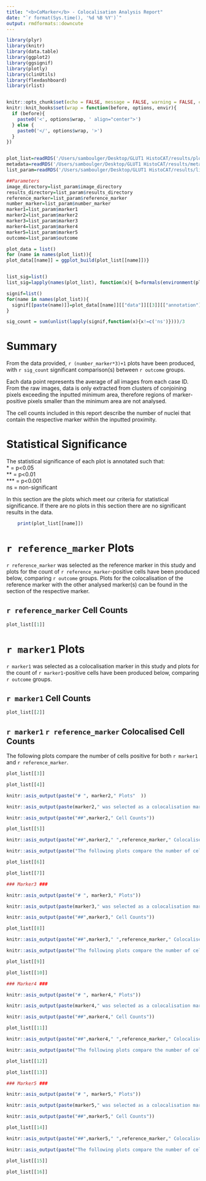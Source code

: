 ```yaml
---
title: "<b>CoMarker</b> - Colocalisation Analysis Report"
date: "`r format(Sys.time(), '%d %B %Y')`"
output: rmdformats::downcute
---
```


```r
library(plyr)
library(knitr)
library(data.table)
library(ggplot2)
library(ggsignif)
library(plotly)
library(clinUtils)
library(flexdashboard)
library(rlist)


knitr::opts_chunk$set(echo = FALSE, message = FALSE, warning = FALSE, cache.lazy = FALSE)
knitr::knit_hooks$set(wrap = function(before, options, envir){
  if (before){
    paste0('<', options$wrap, ' align="center">')
  } else {
    paste0('</', options$wrap, '>')
  }
})


plot_list=readRDS('/Users/samboulger/Desktop/GLUT1 HistoCAT/results/plot_list.rds')
metadata=readRDS('/Users/samboulger/Desktop/GLUT1 HistoCAT/results/metadata.rds')
list_param=readRDS('/Users/samboulger/Desktop/GLUT1 HistoCAT/results/list_param.rds')

##Parameters
image_directory=list_param$image_directory
results_directory=list_param$results_directory
reference_marker=list_param$reference_marker
number_marker=list_param$number_marker
marker1=list_param$marker1
marker2=list_param$marker2
marker3=list_param$marker3
marker4=list_param$marker4
marker5=list_param$marker5
outcome=list_param$outcome

plot_data = list()
for (name in names(plot_list)){
plot_data[[name]] = ggplot_build(plot_list[[name]])}


list_sig=list()
list_sig=lapply(names(plot_list), function(x){ b=formals(environment(plot_list[[paste(x)]][["layers"]][[3]][["computed_stat_params"]][["test"]])[["power.t.test"]])[["sig.level"]]; return(b) })

signif=list()
for(name in names(plot_list)){
  signif[[paste(name)]]=plot_data[[name]][["data"]][[3]][["annotation"]]
}

sig_count = sum(unlist(lapply(signif,function(x){x!=c('ns')})))/3

```
# Summary

From the data provided, `r (number_marker*3)+1` plots have been produced, with `r sig_count` significant comparison(s) between `r outcome` groups.  
  
Each data point represents the average of all images from each case ID. From the raw images, data is only extracted from clusters of conjoining pixels exceeding the inputted minimum area, therefore regions of marker-positive pixels smaller than the minimum area are not analysed.  
  
The cell counts included in this report describe the number of nuclei that contain the respective marker within the inputted proximity.  
  
# Statistical Significance

The statistical significance of each plot is annotated such that:  
  * = p<0.05  
  ** = p<0.01  
  *** = p<0.001  
  ns = non-significant  
  
In this section are the plots which meet our criteria for statistical significance. If there are no plots in this section there are no significant results in the data.  
  

```r
    print(plot_list[[name]])
```

# `r reference_marker` Plots  

`r reference_marker` was selected as the reference marker in this study and plots for the count of `r reference_marker`-positive cells have been produced below, comparing `r outcome` groups. Plots for the colocalisation of the reference marker with the other analysed marker(s) can be found in the section of the respective marker.

## `r reference_marker` Cell Counts

```r
plot_list[[1]]
```

# `r marker1` Plots  

`r marker1` was selected as a colocalisation marker in this study and plots for the count of `r marker1`-positive cells have been produced below, comparing `r outcome` groups.  
  
## `r marker1` Cell Counts

```r
plot_list[[2]]
```

## `r marker1` `r reference_marker` Colocalised Cell Counts  

The following plots compare the number of cells positive for both `r marker1` and `r reference_marker`.  

```r
plot_list[[3]]
```

```r
plot_list[[4]]
```

```r
knitr::asis_output(paste("# ", marker2," Plots"  ))
```
  
```r
knitr::asis_output(paste(marker2," was selected as a colocalisation marker in this study and plots for the count of ",marker2,"-positive cells have been produced below, comparing ",outcome," groups."))
```

```r
knitr::asis_output(paste("##",marker2," Cell Counts"))
```

```r
plot_list[[5]]
```

```r
knitr::asis_output(paste("##",marker2," ",reference_marker," Colocalised Cell Counts"))
```

```r
knitr::asis_output(paste("The following plots compare the number of cells positive for both ",marker2," and ",reference_marker, ".  "))
```

```r
plot_list[[6]]
```

```r
plot_list[[7]]
```

```r

### Marker3 ###

knitr::asis_output(paste("# ", marker3," Plots"))
```
  
```r
knitr::asis_output(paste(marker3," was selected as a colocalisation marker in this study and plots for the count of ",marker3,"-positive cells have been produced below, comparing ",outcome," groups."  ))
```

```r
knitr::asis_output(paste("##",marker3," Cell Counts"))
```

```r
plot_list[[8]]
```

```r
knitr::asis_output(paste("##",marker3," ",reference_marker," Colocalised Cell Counts"))
```

```r
knitr::asis_output(paste("The following plots compare the number of cells positive for both ",marker3," and ",reference_marker, ".  "))
```

```r
plot_list[[9]]
```

```r
plot_list[[10]]
```

```r

### Marker4 ###

knitr::asis_output(paste("# ", marker4," Plots"))
```
  
```r
knitr::asis_output(paste(marker4," was selected as a colocalisation marker in this study and plots for the count of ",marker4,"-positive cells have been produced below, comparing ",outcome," groups."  ))
```

```r
knitr::asis_output(paste("##",marker4," Cell Counts"))
```

```r
plot_list[[11]]
```

```r
knitr::asis_output(paste("##",marker4," ",reference_marker," Colocalised Cell Counts"))
```

```r
knitr::asis_output(paste("The following plots compare the number of cells positive for both ",marker4," and ",reference_marker, ".  "))
```

```r
plot_list[[12]]
```

```r
plot_list[[13]]
```

```r

### Marker5 ###

knitr::asis_output(paste("# ", marker5," Plots"))
```
  
```r
knitr::asis_output(paste(marker5," was selected as a colocalisation marker in this study and plots for the count of ",marker5,"-positive cells have been produced below, comparing ",outcome," groups."  ))
```

```r
knitr::asis_output(paste("##",marker5," Cell Counts"))
```

```r
plot_list[[14]]
```

```r
knitr::asis_output(paste("##",marker5," ",reference_marker," Colocalised Cell Counts"))
```

```r
knitr::asis_output(paste("The following plots compare the number of cells positive for both ",marker5," and ",reference_marker, ".  "))
```

```r
plot_list[[15]]
```

```r
plot_list[[16]]
```
